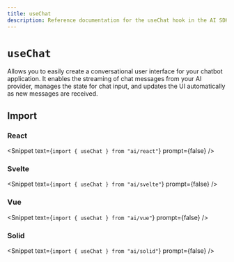 ```yaml
---
title: useChat
description: Reference documentation for the useChat hook in the AI SDK UI
---
```


# `useChat`

Allows you to easily create a conversational user interface for your chatbot application. It enables the streaming of chat messages from your AI provider, manages the state for chat input, and updates the UI automatically as new messages are received.

## Import

### React

<Snippet text={`import { useChat } from "ai/react"`} prompt={false} />

### Svelte

<Snippet text={`import { useChat } from "ai/svelte"`} prompt={false} />

### Vue

<Snippet text={`import { useChat } from "ai/vue"`} prompt={false} />

### Solid

<Snippet text={`import { useChat } from "ai/solid"`} prompt={false} />

<ReferenceTable packageName="react" functionName="useChat" />

